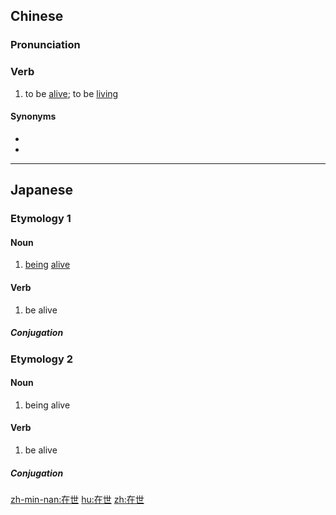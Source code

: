 ==Chinese==
{{zh-forms}}

===Pronunciation===
{{zh-pron
|m=zàishì
|c=zoi6 sai3
|h=pfs=chhai-sṳ
|mn=qz:chǎi-sè/tw,xm:chāi-sè/zz:chāi-sì
|cat=v
}}

===Verb===
{{zh-verb}}

# to be [[alive]]; to be [[living]]

====Synonyms====
* {{zh-l|在生}}
* {{zh-l|活著/活着}}

----

==Japanese==

===Etymology 1===
{{ja-kanjitab|ざい|せい|yomi=on}}

====Noun====
{{ja-noun|ざいせい}}

# [[being]] [[alive]]

====Verb====
{{ja-verb-suru|ざいせい}}

# be alive

=====Conjugation=====
{{ja-suru|ざいせい}}

===Etymology 2===
{{ja-kanjitab|ざい|せ|yomi=on}}

====Noun====
{{ja-noun|ざいせ}}

# being alive

====Verb====
{{ja-verb-suru|ざいせ}}

# be alive

=====Conjugation=====
{{ja-suru|ざいせ}}

[[zh-min-nan:在世]]
[[hu:在世]]
[[zh:在世]]